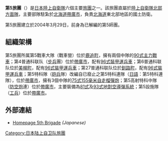 {{unreferenced|time=2015-09-06T10:30:26+00:00}}
{{noteTA|G1=Military}}
{{Infobox Military Unit
|unit_name= 第5旅團
|image= [[File:JGSDF_5th_Brigade.svg|File:JGSDF 5th Brigade.svg]]
|caption= 第5旅團徽章
|dates= 2004年3月29日至今
|country={{flag|Japan}}
|allegiance=
|branch={{flagicon image|Flag of the Japan Self-Defense Forces.svg}}  [[日本陸上自衛隊|日本陸上自衛隊]]
|type= [[步兵|步兵]]
|role= 國土防衛
|size=[[旅團|旅團]]，約3,600人
|command_structure= [[陸上自衛隊北部方面隊|陸上自衛隊北部方面隊]]
|current_commander= 
|garrison= [[帶廣市|帶廣市]]
|notable_commanders= 
|colonel_of_the_regiment=
|nickname=
|patron=
|motto= 
|colors=
|march=
|mascot=
|anniversaries=
}}
{{japanese|japanese=第5旅団|kana=だいごりょだん}}
'''第5旅團'''（{{jpn|j=第5師団|hg=だいごりょだん|rm=daigoryodan}}）是[[陸上自衛隊|日本陸上自衛隊]]六個主要[[旅團|旅團]]之一。該旅團直屬於[[陸上自衛隊北部方面隊|陸上自衛隊北部方面隊]]，主要部隊駐紮於[[北海道|北海道]][[帶廣市|帶廣市]]，負責[[北海道|北海道]]東北部地區的國土防衛。

第5旅團建立於2004年3月29日，前身為已解編的第5師團。

== 組織架構 ==
{{columns-list|2|
* {{tsl|ja|帯広駐屯地||帯广駐屯地}}（[[帶廣市|帶廣市]]）
** 旅团司令部及旅部附属队
** {{tsl|ja|第4普通科連隊||第4普通科联队}}
** {{tsl|ja|第5特科隊||第5特科隊}}
** {{tsl|ja|第5後方支援隊||第5後方支援隊}}
** 第5设施隊
** 第5飛行隊
** 第5通信隊
** 第5高射特科中隊
** 第5化学防護隊
** 第5音乐隊
* {{tsl|ja|美幌駐屯地||美幌駐屯地}}（[[網走郡|網走郡]][[美幌町|美幌町]]）
** {{tsl|ja|第6普通科連隊||第6普通科联队}}
* {{tsl|ja|釧路駐屯地||釧路駐屯地}}（[[釧路郡|釧路郡]][[釧路町|釧路町]]）
** {{tsl|ja|第27普通科連隊||第27普通科联队}}（第3中隊除外）
* {{tsl|ja|鹿追駐屯地||鹿追駐屯地}}（[[河東郡_(日本)|河東郡]][[鹿追町|鹿追町]]）
** {{tsl|ja|第5戦車大隊||第5戰車大隊}}
* {{tsl|ja|別海駐屯地||別海駐屯地}}（[[野付郡|野付郡]][[別海町|別海町]]）
** {{tsl|ja|第5偵察隊||第5偵察隊}}
** 第27普通科联队第3中隊
}}
第5旅團所属第5戰車大隊（戰車營）位於[[鹿追町|鹿追町]]，擁有兩個中隊的[[90式戰車_(日本)|90式主力戰車]]；第4普通科联队（[[步兵|步兵]]團）位於[[帶廣市|帶廣市]]，配有[[96式裝甲運兵車|96式裝甲運兵車]]；第6普通科联队位於[[美幌町|美幌町]]，配有[[96式裝甲運兵車|96式裝甲運兵車]]；第27普通科联队位於[[釧路町|釧路町]]，配有[[96式裝甲運兵車|96式裝甲運兵車]]；第5特科隊（[[炮兵|砲兵]]隊）改編自已廢止之第5特科連隊（[[日语|日語]]：第5特科連隊），位於[[帶廣市|帶廣市]]，擁有3個中隊的[[75式155毫米自走榴彈炮|75式155毫米自走榴彈炮]]；第5高射特科中隊（[[防空炮|防空炮]]連）位於[[帶廣市|帶廣市]]，主要裝備為[[81式|81式]]及[[93式地對空導彈系統|93式地對空導彈系統]]；第5設施隊（[[工兵|工兵]]）位於[[帶廣市|帶廣市]]。

== 外部連結 ==
* [http://www.mod.go.jp/gsdf/nae/5d/ Homepage 5th Brigade] ''(Japanese)''
{{陸上自衛隊2}}
[[Category:日本陆上自卫队旅團|Category:日本陆上自卫队旅團]]